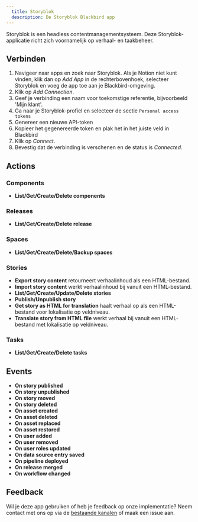 ```yaml
---
  title: Storyblok
  description: De Storyblok Blackbird app
---
```


<LinkCard title="View on Github" target="_blank" href="https://github.com/bb-io/Storyblok" icon="github" />
 
  
Storyblok is een headless contentmanagementsysteem. Deze Storyblok-applicatie richt zich voornamelijk op verhaal- en taakbeheer.  

## Verbinden  
  
1. Navigeer naar apps en zoek naar Storyblok. Als je Notion niet kunt vinden, klik dan op _Add App_ in de rechterbovenhoek, selecteer Storyblok en voeg de app toe aan je Blackbird-omgeving.  
2. Klik op _Add Connection_.  
3. Geef je verbinding een naam voor toekomstige referentie, bijvoorbeeld 'Mijn klant'.  
4. Ga naar je Storyblok-profiel en selecteer de sectie `Personal access tokens`
5. Genereer een nieuwe API-token
7. Kopieer het gegenereerde token en plak het in het juiste veld in Blackbird
8. Klik op _Connect_.  
9. Bevestig dat de verbinding is verschenen en de status is _Connected_.  
  
## Actions  
 
### Components

- **List/Get/Create/Delete components**

### Releases

- **List/Get/Create/Delete release**

### Spaces

- **List/Get/Create/Delete/Backup spaces**

### Stories

- **Export story content** retourneert verhaalinhoud als een HTML-bestand.
- **Import story content** werkt verhaalinhoud bij vanuit een HTML-bestand.
- **List/Get/Create/Update/Delete stories**
- **Publish/Unpublish story**
- **Get story as HTML for translation** haalt verhaal op als een HTML-bestand voor lokalisatie op veldniveau.
- **Translate story from HTML file** werkt verhaal bij vanuit een HTML-bestand met lokalisatie op veldniveau.

### Tasks

- **List/Get/Create/Delete tasks**

## Events

- **On story published**
- **On story unpublished**
- **On story moved**
- **On story deleted**
- **On asset created**
- **On asset deleted**
- **On asset replaced**
- **On asset restored**
- **On user added**
- **On user removed**
- **On user roles updated**
- **On data source entry saved**
- **On pipeline deployed**
- **On release merged**
- **On workflow changed**
  
## Feedback  
  
Wil je deze app gebruiken of heb je feedback op onze implementatie? Neem contact met ons op via de [bestaande kanalen](https://www.blackbird.io/) of maak een issue aan.